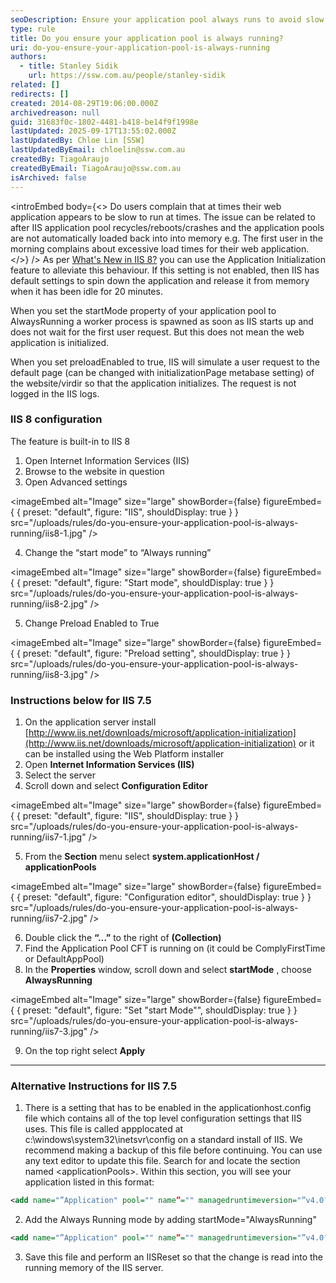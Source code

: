 ```yaml
---
seoDescription: Ensure your application pool always runs to avoid slow load times and recycles after idle time.
type: rule
title: Do you ensure your application pool is always running?
uri: do-you-ensure-your-application-pool-is-always-running
authors:
  - title: Stanley Sidik
    url: https://ssw.com.au/people/stanley-sidik
related: []
redirects: []
created: 2014-08-29T19:06:00.000Z
archivedreason: null
guid: 31683f0c-1802-4481-b418-be14f9f1998e
lastUpdated: 2025-09-17T13:55:02.000Z
lastUpdatedBy: Chloe Lin [SSW]
lastUpdatedByEmail: chloelin@ssw.com.au
createdBy: TiagoAraujo
createdByEmail: TiagoAraujo@ssw.com.au
isArchived: false
---
```


<introEmbed
  body={<>
Do users complain that at times their web application appears to be slow to run at times. The issue can be related to after IIS application pool recycles/reboots/crashes and the application pools are not automatically loaded back into into memory e.g. The first user in the morning complains about excessive load times for their web application.
  </>}
/>
As per [What's New in IIS 8?](https://docs.microsoft.com/en-us/iis/get-started/whats-new-in-iis-8/?WT.mc_id=DOP-MVP-33518) you can use the Application Initialization feature to alleviate this behaviour. If this setting is not enabled, then IIS has default settings to spin down the application and release it from memory when it has been idle for 20 minutes.

When you set the startMode property of your application pool to AlwaysRunning a worker process is spawned as soon as IIS starts up and does not wait for the first user request. But this does not mean the web application is initialized.

When you set preloadEnabled to true, IIS will simulate a user request to the default page (can be changed with initializationPage metabase setting) of the website/virdir so that the application initializes. The request is not logged in the IIS logs.

### IIS 8 configuration

The feature is built-in to IIS 8

1. Open Internet Information Services (IIS)
2. Browse to the website in question
3. Open Advanced settings

   
<imageEmbed
  alt="Image"
  size="large"
  showBorder={false}
  figureEmbed={ {
    preset: "default",
    figure: "IIS",
    shouldDisplay: true
  } }
  src="/uploads/rules/do-you-ensure-your-application-pool-is-always-running/iis8-1.jpg"
/>

4. Change the “start mode” to “Always running”

   
<imageEmbed
  alt="Image"
  size="large"
  showBorder={false}
  figureEmbed={ {
    preset: "default",
    figure: "Start mode",
    shouldDisplay: true
  } }
  src="/uploads/rules/do-you-ensure-your-application-pool-is-always-running/iis8-2.jpg"
/>

5. Change Preload Enabled to True
   
<imageEmbed
  alt="Image"
  size="large"
  showBorder={false}
  figureEmbed={ {
    preset: "default",
    figure: "Preload setting",
    shouldDisplay: true
  } }
  src="/uploads/rules/do-you-ensure-your-application-pool-is-always-running/iis8-3.jpg"
/>

### Instructions below for IIS 7.5

1. On the application server install [http://www.iis.net/downloads/microsoft/application-initialization](http://www.iis.net/downloads/microsoft/application-initialization) or it can be installed using the Web Platform installer
2. Open **Internet Information Services (IIS)**
3. Select the server
4. Scroll down and select **Configuration Editor**
   
<imageEmbed
  alt="Image"
  size="large"
  showBorder={false}
  figureEmbed={ {
    preset: "default",
    figure: "IIS",
    shouldDisplay: true
  } }
  src="/uploads/rules/do-you-ensure-your-application-pool-is-always-running/iis7-1.jpg"
/>

5. From the **Section** menu select **system.applicationHost / applicationPools**
   
<imageEmbed
  alt="Image"
  size="large"
  showBorder={false}
  figureEmbed={ {
    preset: "default",
    figure: "Configuration editor",
    shouldDisplay: true
  } }
  src="/uploads/rules/do-you-ensure-your-application-pool-is-always-running/iis7-2.jpg"
/>

6. Double click the **“…”** to the right of **(Collection)**
7. Find the Application Pool CFT is running on (it could be ComplyFirstTime or DefaultAppPool)
8. In the **Properties** window, scroll down and select **startMode** , choose **AlwaysRunning**
   
<imageEmbed
  alt="Image"
  size="large"
  showBorder={false}
  figureEmbed={ {
    preset: "default",
    figure: "Set \"start Mode\"",
    shouldDisplay: true
  } }
  src="/uploads/rules/do-you-ensure-your-application-pool-is-always-running/iis7-3.jpg"
/>

9. On the top right select **Apply**

---

### Alternative Instructions for IIS 7.5

1. There is a setting that has to be enabled in the applicationhost.config file which contains all of the top level configuration settings that IIS uses. This file is called appplocated at c:\windows\system32\inetsvr\config on a standard install of IIS. We recommend making a backup of this file before continuing. You can use any text editor to update this file. Search for and locate the section named &lt;applicationPools&gt;. Within this section, you will see your application listed in this format:

```xml
<add name="”Application" pool="" name”="" managedruntimeversion="”v4.0″"></add>
```

2. Add the Always Running mode by adding startMode="AlwaysRunning"

```xml
<add name="”Application" pool="" name”="" managedruntimeversion="”v4.0″" startmode="AlwaysRunning"></add>
```

3. Save this file and perform an IISReset so that the change is read into the running memory of the IIS server.
